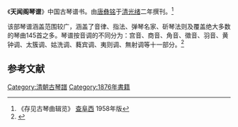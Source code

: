 《'''天闻阁琴谱'''》中国古琴谱书。由[[唐彝铭|唐彝铭]]于[[清|清]][[光绪|光绪]]二年撰刊。<ref> 《存见古琴曲辑览》 [[查阜西|查阜西]] 1958年版 </ref>

该部琴谱涵盖范围较广，涵盖了音律、指法、弹琴名家、斫琴法则及覆盖绝大多数的琴曲145首之多。琴谱按音调的不同分为：宫音、商音、角音、徵音、羽音、黄钟调、太簇调、姑洗调、蕤宾调、夷则调、無射调等十一部分。<ref name=":0">{{Cite book|title=《琴曲集成（第二五冊）》|editor1=中國藝術研究院音樂研究所|editor2=北京古琴研究會|publisher=中華書局|isbn=9787101073836|location=北京|pages=}}</ref> 

==参考文献==

[[Category:清朝古琴譜|Category:清朝古琴譜]]
[[Category:1876年書籍|Category:1876年書籍]]